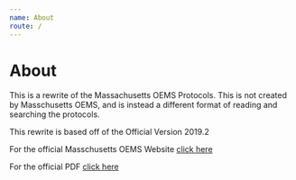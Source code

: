 ```yaml
---
name: About
route: /
---
```


# About

This is a rewrite of the Massachusetts OEMS Protocols. This is not created by
Masschusetts OEMS, and is instead a different format of reading and searching the
protocols.

This rewrite is based off of the Official Version 2019.2

For the official Masschusetts OEMS Website [click here](https://www.mass.gov/orgs/office-of-emergency-medical-services)

For the official PDF [click here](https://www.mass.gov/doc/updated-emergency-medical-services-pre-hospital-treatment-protocols-version-20192-effective/download)

